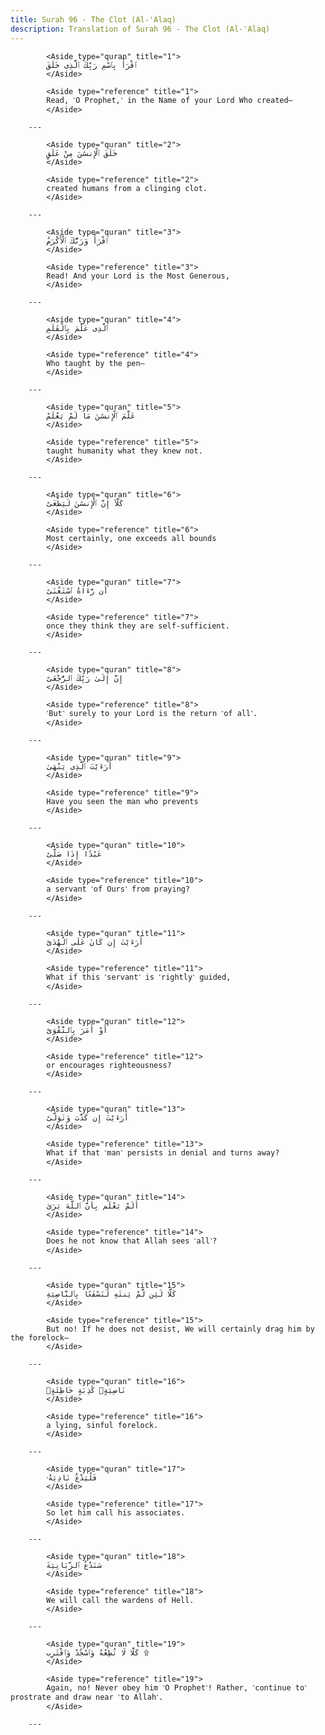 ```yaml
---
title: Surah 96 - The Clot (Al-'Alaq)
description: Translation of Surah 96 - The Clot (Al-'Alaq)
---
```





            <Aside type="quran" title="1">
            ٱقْرَأْ بِٱسْمِ رَبِّكَ ٱلَّذِى خَلَقَ
            </Aside>

            <Aside type="reference" title="1">
            Read, ˹O Prophet,˺ in the Name of your Lord Who created—
            </Aside>

        ---
        
            <Aside type="quran" title="2">
            خَلَقَ ٱلْإِنسَٰنَ مِنْ عَلَقٍ
            </Aside>

            <Aside type="reference" title="2">
            created humans from a clinging clot.
            </Aside>

        ---
        
            <Aside type="quran" title="3">
            ٱقْرَأْ وَرَبُّكَ ٱلْأَكْرَمُ
            </Aside>

            <Aside type="reference" title="3">
            Read! And your Lord is the Most Generous,
            </Aside>

        ---
        
            <Aside type="quran" title="4">
            ٱلَّذِى عَلَّمَ بِٱلْقَلَمِ
            </Aside>

            <Aside type="reference" title="4">
            Who taught by the pen—
            </Aside>

        ---
        
            <Aside type="quran" title="5">
            عَلَّمَ ٱلْإِنسَٰنَ مَا لَمْ يَعْلَمْ
            </Aside>

            <Aside type="reference" title="5">
            taught humanity what they knew not.
            </Aside>

        ---
        
            <Aside type="quran" title="6">
            كَلَّآ إِنَّ ٱلْإِنسَٰنَ لَيَطْغَىٰٓ
            </Aside>

            <Aside type="reference" title="6">
            Most certainly, one exceeds all bounds
            </Aside>

        ---
        
            <Aside type="quran" title="7">
            أَن رَّءَاهُ ٱسْتَغْنَىٰٓ
            </Aside>

            <Aside type="reference" title="7">
            once they think they are self-sufficient.
            </Aside>

        ---
        
            <Aside type="quran" title="8">
            إِنَّ إِلَىٰ رَبِّكَ ٱلرُّجْعَىٰٓ
            </Aside>

            <Aside type="reference" title="8">
            ˹But˺ surely to your Lord is the return ˹of all˺.
            </Aside>

        ---
        
            <Aside type="quran" title="9">
            أَرَءَيْتَ ٱلَّذِى يَنْهَىٰ
            </Aside>

            <Aside type="reference" title="9">
            Have you seen the man who prevents
            </Aside>

        ---
        
            <Aside type="quran" title="10">
            عَبْدًا إِذَا صَلَّىٰٓ
            </Aside>

            <Aside type="reference" title="10">
            a servant ˹of Ours˺ from praying?
            </Aside>

        ---
        
            <Aside type="quran" title="11">
            أَرَءَيْتَ إِن كَانَ عَلَى ٱلْهُدَىٰٓ
            </Aside>

            <Aside type="reference" title="11">
            What if this ˹servant˺ is ˹rightly˺ guided,
            </Aside>

        ---
        
            <Aside type="quran" title="12">
            أَوْ أَمَرَ بِٱلتَّقْوَىٰٓ
            </Aside>

            <Aside type="reference" title="12">
            or encourages righteousness?
            </Aside>

        ---
        
            <Aside type="quran" title="13">
            أَرَءَيْتَ إِن كَذَّبَ وَتَوَلَّىٰٓ
            </Aside>

            <Aside type="reference" title="13">
            What if that ˹man˺ persists in denial and turns away?
            </Aside>

        ---
        
            <Aside type="quran" title="14">
            أَلَمْ يَعْلَم بِأَنَّ ٱللَّهَ يَرَىٰ
            </Aside>

            <Aside type="reference" title="14">
            Does he not know that Allah sees ˹all˺?
            </Aside>

        ---
        
            <Aside type="quran" title="15">
            كَلَّا لَئِن لَّمْ يَنتَهِ لَنَسْفَعًۢا بِٱلنَّاصِيَةِ
            </Aside>

            <Aside type="reference" title="15">
            But no! If he does not desist, We will certainly drag him by the forelock—
            </Aside>

        ---
        
            <Aside type="quran" title="16">
            نَاصِيَةٍۢ كَٰذِبَةٍ خَاطِئَةٍۢ
            </Aside>

            <Aside type="reference" title="16">
            a lying, sinful forelock.
            </Aside>

        ---
        
            <Aside type="quran" title="17">
            فَلْيَدْعُ نَادِيَهُۥ
            </Aside>

            <Aside type="reference" title="17">
            So let him call his associates.
            </Aside>

        ---
        
            <Aside type="quran" title="18">
            سَنَدْعُ ٱلزَّبَانِيَةَ
            </Aside>

            <Aside type="reference" title="18">
            We will call the wardens of Hell.
            </Aside>

        ---
        
            <Aside type="quran" title="19">
            كَلَّا لَا تُطِعْهُ وَٱسْجُدْ وَٱقْتَرِب ۩
            </Aside>

            <Aside type="reference" title="19">
            Again, no! Never obey him ˹O Prophet˺! Rather, ˹continue to˺ prostrate and draw near ˹to Allah˺.
            </Aside>

        ---
        
